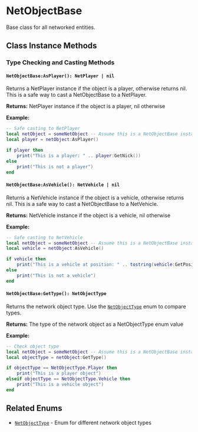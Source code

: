 
# NetObjectBase

Base class for all networked entities.

## Class Instance Methods

<InheritedComponent className="NetObjectBase" />

### Type Checking and Casting Methods

#### `NetObjectBase:AsPlayer(): NetPlayer | nil`

Returns a NetPlayer instance if the object is a player, otherwise returns nil. This is a safe way to cast a NetObjectBase to a NetPlayer.

**Returns:** NetPlayer instance if the object is a player, nil otherwise

**Example:**
```lua
-- Safe casting to NetPlayer
local netObject = someNetObject -- Assume this is a NetObjectBase instance
local player = netObject:AsPlayer()

if player then
    print("This is a player: " .. player:GetNick())
else
    print("This is not a player")
end
```

#### `NetObjectBase:AsVehicle(): NetVehicle | nil`

Returns a NetVehicle instance if the object is a vehicle, otherwise returns nil. This is a safe way to cast a NetObjectBase to a NetVehicle.

**Returns:** NetVehicle instance if the object is a vehicle, nil otherwise

**Example:**
```lua
-- Safe casting to NetVehicle
local netObject = someNetObject -- Assume this is a NetObjectBase instance
local vehicle = netObject:AsVehicle()

if vehicle then
    print("This is a vehicle at position: " .. tostring(vehicle:GetPosition()))
else
    print("This is not a vehicle")
end
```

#### `NetObjectBase:GetType(): NetObjectType`

Returns the network object type. Use the [`NetObjectType`](/shared-api/netobjecttype) enum to compare types.

**Returns:** The type of the network object as a NetObjectType enum value

**Example:**
```lua
-- Check object type
local netObject = someNetObject -- Assume this is a NetObjectBase instance
local objectType = netObject:GetType()

if objectType == NetObjectType.Player then
    print("This is a player object")
elseif objectType == NetObjectType.Vehicle then
    print("This is a vehicle object")
end
```

## Related Enums

- [`NetObjectType`](/shared-api/netobjecttype) - Enum for different network object types